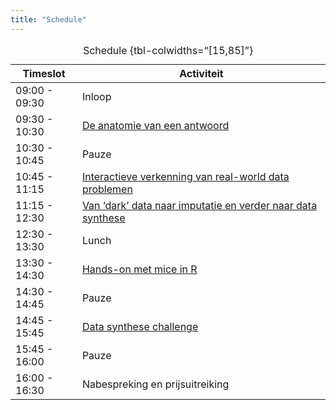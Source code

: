 ```yaml
---
title: "Schedule"
---
```


| Timeslot      | Activiteit                                             |
|---------------|--------------------------------------------------------|
| 09:00 - 09:30 | Inloop                                                 |
| 09:30 - 10:30 | [De anatomie van een antwoord](lectures/anatomy/index.html)         |
| 10:30 - 10:45 | Pauze                                                  |
| 10:45 - 11:15 | [Interactieve verkenning van real-world data problemen](practicals/real-world-data-problems.qmd) |  
| 11:15 - 12:30 | [Van ‘dark’ data naar imputatie en verder naar data synthese](lectures/dark/dark.html)  |
| 12:30 - 13:30 | Lunch                                                  |
| 13:30 - 14:30 | [Hands-on met mice in R](https://www.gerkovink.com/quickmice) |
| 14:30 - 14:45 | Pauze                                                  |
| 14:45 - 15:45 | [Data synthese challenge](practicals/data-synthetis-challenge.html) |
| 15:45 - 16:00 | Pauze                                                  |
| 16:00 - 16:30 | Nabespreking en prijsuitreiking           |

: Schedule {tbl-colwidths="[15,85]"}